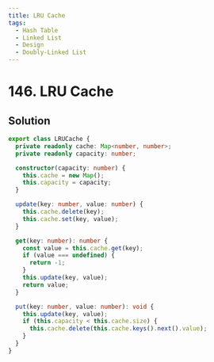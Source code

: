 ```yaml
---
title: LRU Cache
tags:
  - Hash Table
  - Linked List
  - Design
  - Doubly-Linked List
---
```


# 146. LRU Cache

<Badges>
  <LevelBadge level="medium" />
  <TopicBadge name="Hash Table" slug="hash-table" />
  <TopicBadge name="Linked List" slug="linked-list" />
  <TopicBadge name="Design" slug="design" />
  <TopicBadge name="Doubly-Linked List" slug="doubly-linked-list" />
</Badges>

## Solution

```typescript filename="solution.ts" copy
export class LRUCache {
  private readonly cache: Map<number, number>;
  private readonly capacity: number;

  constructor(capacity: number) {
    this.cache = new Map();
    this.capacity = capacity;
  }

  update(key: number, value: number) {
    this.cache.delete(key);
    this.cache.set(key, value);
  }

  get(key: number): number {
    const value = this.cache.get(key);
    if (value === undefined) {
      return -1;
    }
    this.update(key, value);
    return value;
  }

  put(key: number, value: number): void {
    this.update(key, value);
    if (this.capacity < this.cache.size) {
      this.cache.delete(this.cache.keys().next().value);
    }
  }
}
```

<ProblemLink
  codingSite="leetcode"
  href="https://leetcode.com/problems/lru-cache"
  title="LRU Cache"
/>
